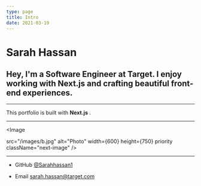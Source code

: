 ```yaml
---
type: page
title: Intro
date: 2021-03-19
---
```


# Sarah Hassan

## Hey, I'm a Software Engineer at Target. I enjoy working with Next.js and crafting beautiful front-end experiences.

---

This portfolio is built with **Next.js** .

---


<Image

src="/images/b.jpg"
alt="Photo"
width={600}
height={750}
priority
className="next-image"
/>

---

- GitHub [@Sarahhassan1](https://https://github.com/sarahhassan1)

- Email sarah.hassan@target.com
